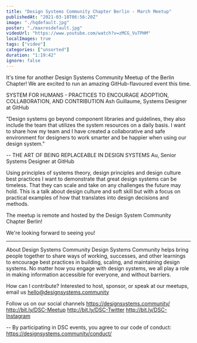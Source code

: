 ```yaml
---
title: "Design Systems Community Chapter Berlin - March Meetup"
publishedAt: "2021-03-18T06:56:20Z"
image: "./hqdefault.jpg"
poster: "./maxresdefault.jpg"
videoUrl: "https://www.youtube.com/watch?v=zMCG_VuTPHM"
localImages: true
tags: ["video"]
categories: ["unsorted"]
duration: "1:19:42"
ignore: false
---
```

It's time for another Design Systems Community Meetup of the Berlin Chapter! We are excited to run an amazing GitHub-flavoured event this time.


SYSTEM FOR HUMANS - PRACTICES TO ENCOURAGE ADOPTION, COLLABORATION, AND CONTRIBUTION
Ash Guillaume, Systems Designer at GitHub

"Design systems go beyond component libraries and guidelines, they also include the team that utilizes the system resources on a daily basis. I want to share how my team and I have created a collaborative and safe environment for designers to work smarter and be happier when using our design system."

--
THE ART OF BEING REPLACEABLE IN DESIGN SYSTEMS
Au, Senior Systems Designer at GitHub

Using principles of systems theory, design principles and design culture best practices I want to demonstrate that great design systems can be timeless. That they can scale and take on any challenges the future may hold. This is a talk about design culture and soft skill but with a focus on practical examples of how that translates into design decisions and methods.

The meetup is remote and hosted by the Design System Community Chapter Berlin!

We're looking forward to seeing you!

----------------------------------------------------------------------------------------------------

About Design Systems Community
Design Systems Community helps bring people together to share ways of working, successes, and other learnings to encourage best practices in building, scaling, and maintaining design systems. No matter how you engage with design systems, we all play a role in making information accessible for everyone, and without barriers.

How can I contribute?
Interested to host, sponsor, or speak at our meetups, email us hello@designsystems.community

Follow us on our social channels
https://designsystems.community/
http://bit.ly/DSC-Meetup
http://bit.ly/DSC-Twitter
http://bit.ly/DSC-Instagram

--
By participating in DSC events, you agree to our code of conduct: https://designsystems.community/conduct/

